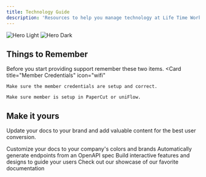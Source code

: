 ```yaml
---
title: Technology Guide
description: 'Resources to help you manage technology at Life Time Work'
---
```


<img
  className="block dark:hidden"
  src="/images/lthero.png"
  alt="Hero Light"
/>
<img
  className="hidden dark:block"
  src="/images/lthero.png"
  alt="Hero Dark"
/>

## Things to Remember

Before you start providing support remember these two items.
<CardGroup cols={2}>
  <Card
    title="Member Credentials"
    icon="wifi"
    
  >
    Make sure the member credentials are setup and correct.
  </Card>
  <Card
    title="Member Printing"
    icon="print"
    
  >
    Make sure member is setup in PaperCut or uniFlow.
  </Card>
</CardGroup>

## Make it yours

Update your docs to your brand and add valuable content for the best user conversion.

<CardGroup cols={2}>
  <Card
    title="Customize Style"
    icon="palette"
    href="https://mintlify.com/docs/settings/global"
  >
    Customize your docs to your company's colors and brands
  </Card>
  <Card
    title="Reference APIs"
    icon="code"
    href="https://mintlify.com/docs/api-playground/openapi"
  >
    Automatically generate endpoints from an OpenAPI spec
  </Card>
  <Card
    title="Add Components"
    icon="screwdriver-wrench"
    href="https://mintlify.com/docs/components/accordion"
  >
    Build interactive features and designs to guide your users
  </Card>
  <Card
    title="Get Inspiration"
    icon="stars"
    href="https://mintlify.com/customers"
  >
    Check out our showcase of our favorite documentation
  </Card>
</CardGroup>
